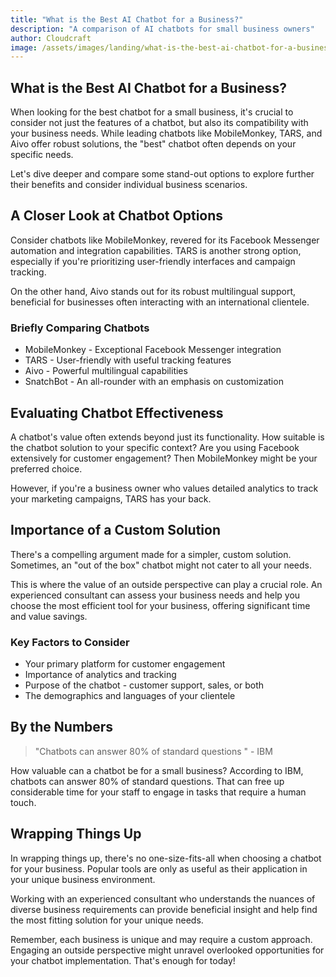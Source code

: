 ```yaml
---
title: "What is the Best AI Chatbot for a Business?"
description: "A comparison of AI chatbots for small business owners"
author: Cloudcraft
image: /assets/images/landing/what-is-the-best-ai-chatbot-for-a-business.jpg
---
```


## What is the Best AI Chatbot for a Business?

When looking for the best chatbot for a small business, it's crucial to consider not just the features of a chatbot, but also its compatibility with your business needs. While leading chatbots like MobileMonkey, TARS, and Aivo offer robust solutions, the "best" chatbot often depends on your specific needs.

Let's dive deeper and compare some stand-out options to explore further their benefits and consider individual business scenarios.

<ServicesBlurb />

## A Closer Look at Chatbot Options

Consider chatbots like MobileMonkey, revered for its Facebook Messenger automation and integration capabilities. TARS is another strong option, especially if you're prioritizing user-friendly interfaces and campaign tracking.

On the other hand, Aivo stands out for its robust multilingual support, beneficial for businesses often interacting with an international clientele.

### Briefly Comparing Chatbots

 * MobileMonkey - Exceptional Facebook Messenger integration
 * TARS - User-friendly with useful tracking features
 * Aivo - Powerful multilingual capabilities
 * SnatchBot - An all-rounder with an emphasis on customization

## Evaluating Chatbot Effectiveness 

A chatbot's value often extends beyond just its functionality. How suitable is the chatbot solution to your specific context? Are you using Facebook extensively for customer engagement? Then MobileMonkey might be your preferred choice. 

However, if you're a business owner who values detailed analytics to track your marketing campaigns, TARS has your back.

## Importance of a Custom Solution 

There's a compelling argument made for a simpler, custom solution. Sometimes, an "out of the box" chatbot might not cater to all your needs. 

This is where the value of an outside perspective ​can play a crucial role. An experienced consultant can assess your business needs and help you choose the most efficient tool for your business, offering significant time and value savings. 

### Key Factors to Consider 

 * Your primary platform for customer engagement 
 * Importance of analytics and tracking 
 * Purpose of the chatbot - customer support, sales, or both
 * The demographics and languages of your clientele 

<GetStartedBlurb />

## By the Numbers 

<blockquote>
"Chatbots can answer 80% of standard questions " - IBM
</blockquote>

How valuable can a chatbot be for a small business? According to IBM, chatbots can answer 80% of standard questions. That can free up considerable time for your staff to engage in tasks that require a human touch.

## Wrapping Things Up

In wrapping things up, there's no one-size-fits-all when choosing a chatbot for your business. Popular tools are only as useful as their application in your unique business environment. 

Working with an experienced consultant who understands the nuances of diverse business requirements can provide beneficial insight and help find the most fitting solution for your unique needs.

Remember, each business is unique and may require a custom approach. Engaging an outside perspective might unravel overlooked opportunities for your chatbot implementation. That's enough for today!